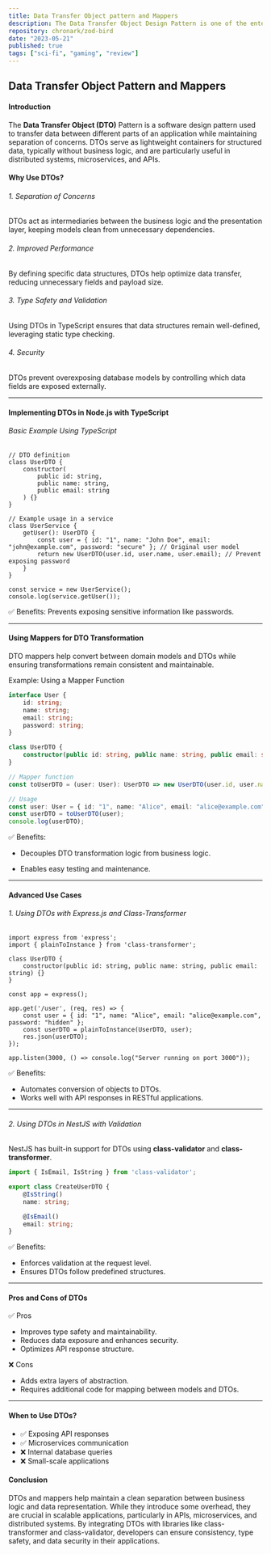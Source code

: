```yaml
---
title: Data Transfer Object pattern and Mappers
description: The Data Transfer Object Design Pattern is one of the enterprise application architecture patterns that calls for the use of objects that aggregate and encapsulate data for transfer. A Data Transfer Object is, essentially, like a data structure. It should not contain any business logic but should contain serialization and deserialization mechanisms.
repository: chronark/zod-bird
date: "2023-05-21"
published: true
tags: ["sci-fi", "gaming", "review"]
---
```


## Data Transfer Object Pattern and Mappers

#### Introduction

The **Data Transfer Object (DTO)** Pattern is a software design pattern used to transfer data between different parts of an application while maintaining separation of concerns. DTOs serve as lightweight containers for structured data, typically without business logic, and are particularly useful in distributed systems, microservices, and APIs.

#### Why Use DTOs?

###### 1. Separation of Concerns

DTOs act as intermediaries between the business logic and the presentation layer, keeping models clean from unnecessary dependencies.

###### 2. Improved Performance

By defining specific data structures, DTOs help optimize data transfer, reducing unnecessary fields and payload size.

###### 3. Type Safety and Validation

Using DTOs in TypeScript ensures that data structures remain well-defined, leveraging static type checking.

###### 4. Security

DTOs prevent overexposing database models by controlling which data fields are exposed externally.

---

#### Implementing DTOs in Node.js with TypeScript

###### Basic Example Using TypeScript

```
// DTO definition
class UserDTO {
    constructor(
        public id: string,
        public name: string,
        public email: string
    ) {}
}

// Example usage in a service
class UserService {
    getUser(): UserDTO {
        const user = { id: "1", name: "John Doe", email: "john@example.com", password: "secure" }; // Original user model
        return new UserDTO(user.id, user.name, user.email); // Prevent exposing password
    }
}

const service = new UserService();
console.log(service.getUser());
```

✅ Benefits: Prevents exposing sensitive information like passwords.

---

#### Using Mappers for DTO Transformation

DTO mappers help convert between domain models and DTOs while ensuring transformations remain consistent and maintainable.

Example: Using a Mapper Function

```typescript
interface User {
    id: string;
    name: string;
    email: string;
    password: string;
}

class UserDTO {
    constructor(public id: string, public name: string, public email: string) {}
}

// Mapper function
const toUserDTO = (user: User): UserDTO => new UserDTO(user.id, user.name, user.email);

// Usage
const user: User = { id: "1", name: "Alice", email: "alice@example.com", password: "supersecret" };
const userDTO = toUserDTO(user);
console.log(userDTO);
```

✅ Benefits:

- Decouples DTO transformation logic from business logic.

- Enables easy testing and maintenance.

---

#### Advanced Use Cases

###### 1. Using DTOs with Express.js and Class-Transformer

```
import express from 'express';
import { plainToInstance } from 'class-transformer';

class UserDTO {
    constructor(public id: string, public name: string, public email: string) {}
}

const app = express();

app.get('/user', (req, res) => {
    const user = { id: "1", name: "Alice", email: "alice@example.com", password: "hidden" };
    const userDTO = plainToInstance(UserDTO, user);
    res.json(userDTO);
});

app.listen(3000, () => console.log("Server running on port 3000"));
```

✅ Benefits:

- Automates conversion of objects to DTOs.
- Works well with API responses in RESTful applications.

---

###### 2. Using DTOs in NestJS with Validation

NestJS has built-in support for DTOs using **class-validator** and **class-transformer**.

```typescript
import { IsEmail, IsString } from 'class-validator';

export class CreateUserDTO {
    @IsString()
    name: string;

    @IsEmail()
    email: string;
}
```

✅ Benefits:

- Enforces validation at the request level.
- Ensures DTOs follow predefined structures.

---

#### Pros and Cons of DTOs

✅ Pros
- Improves type safety and maintainability.
- Reduces data exposure and enhances security.
- Optimizes API response structure.

❌ Cons
- Adds extra layers of abstraction.
- Requires additional code for mapping between models and DTOs.

---

#### When to Use DTOs?

- ✅ Exposing API responses
- ✅ Microservices communication
- ❌ Internal database queries
- ❌ Small-scale applications

#### Conclusion

DTOs and mappers help maintain a clean separation between business logic and data representation. While they introduce some overhead, they are crucial in scalable applications, particularly in APIs, microservices, and distributed systems. By integrating DTOs with libraries like class-transformer and class-validator, developers can ensure consistency, type safety, and data security in their applications.


